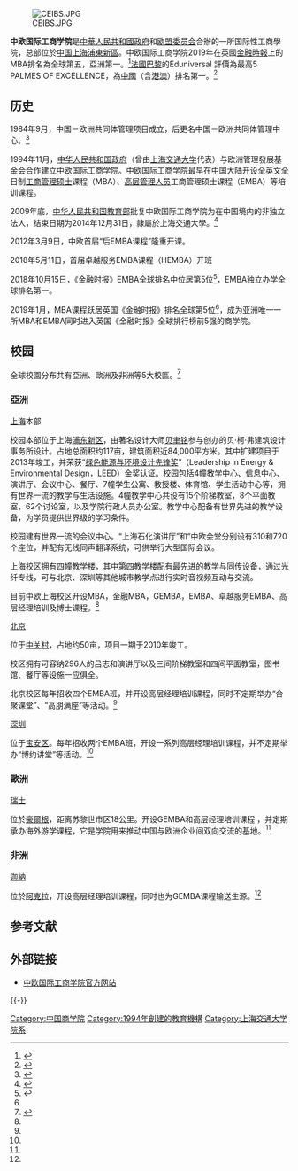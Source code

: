 {{Expand English|CEIBS}}
{{Infobox university
| name = China Europe International Business School (CEIBS)
| native_name = 
| native_name_lang = zh-hans
| image_name = CEIBS_logo.png
| image_size = 210px
| caption = 
| latin_name = 
| motto = 中国深度 全球广度 (China Depth, Global Breadth)
| mottoeng = China Depth, Global Breadth
| established = 1994年
| closed = 
| type = Business School
| affiliation = 
| endowment = 
| officer_in_charge = 
| chairman = 
| president = 
| vice-president = 
| superintendent = 
| provost = 
| vice_chancellor = 
| rector = 
| principal = 
| dean = 汪泓<br>{{en-link|迪帕克·杰恩|Dipak C. Jain}}（歐方）<ref>{{cite news |title=管理委员会 |url=https://cn.ceibs.edu/management-committee |accessdate=2020-09-04 |archive-date=2019-09-24 |archive-url=https://web.archive.org/web/20190924014518/http://cn.ceibs.edu/management-committee |dead-url=no }}</ref>
| head_label = 
| head = 
| faculty = 
| staff = 
| students = 
| undergrad = 
| postgrad = 
| doctoral = 
| other = 
| city = [[上海市|上海市]]
| state = 
| province = 
| country = {{PRC}}
| coor = 
| campus = 
| former_names = 
| free_label = 
| free = 
| sports = 
| colors = 
| colours = 
| nickname = 
| mascot = 
| athletics = 
| affiliations = [[上海交通大学|上海交通大学]]<br>[[欧洲管理发展基金会|欧洲管理发展基金会]]<ref>{{cite news |title=学院创办 |url=https://cn.ceibs.edu/ceibs-establishment |accessdate=2020-09-04 |archive-date=2019-09-23 |archive-url=https://web.archive.org/web/20190923204013/http://cn.ceibs.edu/ceibs-establishment |dead-url=no }}</ref>
| website = {{URL|http://www.ceibs.edu/|http://cn.ceibs.edu}}
| logo = [[File:Ceibslogocn.png|File:Ceibslogocn.png]]
| footnotes = 英國[[金融时报_(英国)|金融時報]]上的MBA排名為亞洲第一。<ref>{{cite web|url=http://rankings.ft.com/businessschoolrankings/global-mba-ranking-2017|title=Global MBA Ranking 2017|publisher=THE FINANCIAL TIMES|language=en|year=2017|location=London|accessdate=2017-03-14|archive-date=2017-12-04|archive-url=https://web.archive.org/web/20171204024359/http://rankings.ft.com/businessschoolrankings/global-mba-ranking-2017|dead-url=no}}</ref>
| data5 = 
}}
[[File:CEIBS.JPG|right]]

'''中欧国际工商学院'''是[[中華人民共和國政府|中華人民共和國政府]]和[[欧洲联盟委员会|欧盟委员会]]合辦的一所国际性工商學院，总部位於[[上海|中国上海]][[浦東新區|浦東新區]]。中欧国际工商学院2019年在英國[[金融时报_(英国)|金融時報]]上的MBA排名為全球第五，亞洲第一。<ref name=":0">{{cite web|title=Global MBA Ranking 2019|url=http://rankings.ft.com/businessschoolrankings/global-mba-ranking-2019|accessdate=|author=|date=|year=2019|format=|publisher=THE FINANCIAL TIMES|language=en|archive-url=https://web.archive.org/web/20190912040109/http://rankings.ft.com/businessschoolrankings/global-mba-ranking-2019|archive-date=2019-09-12|dead-url=yes|location=London}}</ref>[[法國|法國]][[巴黎|巴黎]]的Eduniversal 評價為最高5 PALMES OF EXCELLENCE，為[[中國|中國]]（含[[港澳|港澳]]）排名第一。<ref>{{cite web|title=THE BEST BUSINESS SCHOOLS RANKING IN 154 COUNTRIES|url=http://www.eduniversal-ranking.com/business-school-university-ranking-in-china.html|accessdate=2017-03-14|year=2018|publisher=Eduniversal Group|language=en|archive-url=https://web.archive.org/web/20170319191409/http://www.eduniversal-ranking.com/business-school-university-ranking-in-china.html|archive-date=2017-03-19|dead-url=no|location=Paris}}</ref>

==历史==
1984年9月，中国－欧洲共同体管理项目成立，后更名中国－欧洲共同体管理中心。<ref>{{Cite web |url=http://www.ceibs.edu/today_c/establishment/milestones/index.shtml |title=中欧国际工商学院：里程碑 |accessdate=2014-07-02 |archive-date=2013-03-28 |archive-url=https://web.archive.org/web/20130328210515/http://www.ceibs.edu/today_c/establishment/milestones/index.shtml |dead-url=no }}</ref>

1994年11月，[[中华人民共和国政府|中华人民共和国政府]]（曾由[[上海交通大学|上海交通大学]]代表）与欧洲管理發展基金会合作建立中欧国际工商学院。中欧国际工商学院最早在中国大陆开设全英文全日制[[工商管理硕士|工商管理硕士]]课程（MBA）、[[高层管理人员|高层管理人员]]工商管理硕士课程（EMBA）等培训课程。

2009年底，[[中华人民共和国教育部|中华人民共和国教育部]]批复中欧国际工商学院为在中国境内的非独立法人，结束日期为2014年12月31日，隸屬於上海交通大學。<ref>{{Cite web |url=http://www.sjtu.edu.cn/info/1161/5868.htm |title=添加中欧国际工商学院至院系设置栏目 |access-date=2013-06-13 |archive-url=https://web.archive.org/web/20140111171229/http://www.sjtu.edu.cn/info/1161/5868.htm |archive-date=2014-01-11 |dead-url=yes }}</ref>

2012年3月9日，中欧首届“后EMBA课程”隆重开课。

2018年5月11日，首届卓越服务EMBA课程（HEMBA）开班

2018年10月15日，《金融时报》EMBA全球排名中位居第5位<ref>{{Cite web|title=Executive MBA Ranking 2018|url=http://rankings.ft.com/businessschoolrankings/executive-mba-ranking-2018|accessdate=|author=|date=|format=|publisher=The Financial Times|language=en|archive-date=2018-01-21|archive-url=https://web.archive.org/web/20180121161330/http://rankings.ft.com/businessschoolrankings/executive-mba-ranking-2017|dead-url=no}}</ref>，EMBA独立办学全球排名第一。

2019年1月，MBA课程跃居英国《金融时报》排名全球第5位<ref name=":0" />，成为亚洲唯一一所MBA和EMBA同时进入英国《金融时报》全球排行榜前5强的商学院。

==校园==
全球校園分布共有亞洲、歐洲及非洲等5大校區。<ref name=":1">{{Cite web|title=校区与教研基地|url=http://cn.ceibs.edu/facilities|accessdate=|author=|date=|format=|publisher=CEIBS|language=中文|archive-date=2019-09-23|archive-url=https://web.archive.org/web/20190923034614/http://cn.ceibs.edu/facilities|dead-url=no}}</ref>

===亞洲===
;[[上海|上海]]本部

校园本部位于上海[[浦东新区|浦东新区]]，由著名设计大师[[贝聿铭|贝聿铭]]参与创办的贝·柯·弗建筑设计事务所设计。占地总面积约117亩，建筑面积近84,000平方米。其中扩建项目于2013年竣工，并荣获“[[绿色能源与环境设计先锋奖|绿色能源与环境设计先锋奖]]”（Leadership in Energy & Environmental Design，[[LEED|LEED]]）金奖认证。校园包括4幢教学中心、信息中心、演讲厅、会议中心、餐厅、7幢学生公寓、教授楼、体育馆、学生活动中心等，拥有世界一流的教学与生活设施。4幢教学中心共设有15个阶梯教室，8个平面教室，62个讨论室，以及学院行政人员办公室。教学中心配备有世界先进的教学设备，为学员提供世界级的学习条件。

校园建有世界一流的会议中心。“上海石化演讲厅”和“中欧会堂分别设有310和720个座位，并配有无线同声翻译系统，可供举行大型国际会议。

上海校区拥有四幢教学楼，其中第四教学楼配有最先进的教学与同传设备，通过光纤专线，可与北京、深圳等其他城市教学点进行实时音视频互动与交流。

目前中欧上海校区开设MBA，金融MBA，GEMBA，EMBA、卓越服务EMBA、高层经理培训及博士课程。<ref name=":1" />

;[[北京|北京]]

位于[[中关村|中关村]]，占地约50亩，项目一期于2010年竣工。

校区拥有可容纳296人的吕志和演讲厅以及三间阶梯教室和四间平面教室，图书馆、餐厅等设施一应俱全。

北京校区每年招收四个EMBA班，并开设高层经理培训课程，同时不定期举办“合聚课堂”、“高朋满座”等活动。<ref name=":1" />

;[[深圳|深圳]]

位于[[宝安区|宝安区]]。每年招收两个EMBA班，开设一系列高层经理培训课程，并不定期举办“博约讲堂”等活动。<ref name=":1" />

===歐洲===
;[[瑞士|瑞士]]

位於[[豪爾根|豪爾根]]，距离苏黎世市区18公里。开设GEMBA和高层经理培训课程 ，并定期承办海外游学课程，它是学院用来推动中国与欧洲企业间双向交流的基地。<ref name=":1" />

===非洲===
;[[迦納|迦納]]

位於[[阿克拉|阿克拉]]，开设高层经理培训课程，同时也为GEMBA课程输送生源。<ref name=":1" />

== 参考文献 ==
{{Reflist|2}}

==外部链接==
{{Commonscat|China Europe International Business School}}
*[http://www.ceibs.edu 中欧国际工商学院官方网站]{{Wayback|url=http://www.ceibs.edu/ |date=20130530014630 }}

{{-}}
{{上海交通大学}}
{{亞洲AACSB認證大學}}
{{亞洲EQUIS認證大學}}
[[Category:中国商学院|Category:中国商学院]]
[[Category:1994年創建的教育機構|Category:1994年創建的教育機構]]
[[Category:上海交通大学院系|Category:上海交通大学院系]]